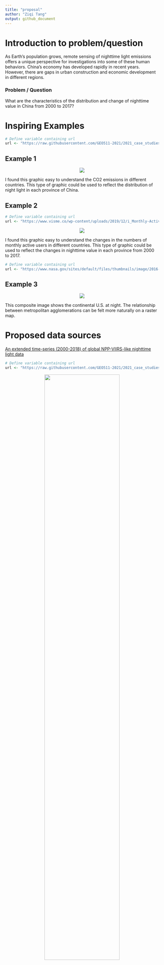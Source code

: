 ```yaml
---
title: "proposal"
author: "Ziqi Tang"
output: github_document
---
```



# Introduction to problem/question
As Earth's population grows, remote sensing of nighttime light emissions offers a unique perspective for investigations into some of these human behaviors. China's economy has developed rapidly in recent years. However, there are gaps in urban construction and economic development in different regions.

### Problem / Question
What are the characteristics of the distribution and change of nighttime value in China from 2000 to 2017?

# Inspiring Examples
```r
# Define variable containing url
url <- "https://raw.githubusercontent.com/GEO511-2021/2021_case_studies-Lokki98/master/map.png"
```
## Example 1
<center><img src="`r url`"></center>
I found this graphic easy to understand the CO2 emissions in different countries. This type of graphic could be used to reflect the distribution of night light in each province of China.

## Example 2
```r
# Define variable containing url
url <- "https://www.visme.co/wp-content/uploads/2019/12/i_Monthly-Active-Users-of-an-App-Line-Graph_full.jpg"
```
<center><img src="`r url`"></center>
I found this graphic easy to understand the changes in the numbers of monthly active users in different countries. This type of graphic could be used to reflect the changes in nighttime value in each province from 2000 to 2017.

```r
# Define variable containing url
url <- "https://www.nasa.gov/sites/default/files/thumbnails/image/2016-north-america-usa.jpg"
```
## Example 3
<center><img src="`r url`"></center>
This composite image shows the continental U.S. at night. The relationship between metropolitan agglomerations can be felt more naturally on a raster map.

# Proposed data sources
[An extended time-series (2000-2018) of global NPP-VIIRS-like nighttime light data](https://dataverse.harvard.edu/dataset.xhtml?persistentId=doi:10.7910/DVN/YGIVCD)

```r
# Define variable containing url
url <- "https://raw.githubusercontent.com/GEO511-2021/2021_case_studies-Lokki98/master/nightlight.png"
```
<center><img src="`r url`" width="70%"></center>
# Proposed methods
1.read_xlsx: read data in Excel

2.filter&dplyr: select the maximum and mean value from the nighttime data

3.ggplot: plot the nighttime value on the map


# Expected results
1. The changes in the nighttime value of different provinces in China from 2000 to 2017

2. The distribution of nighttime value in China